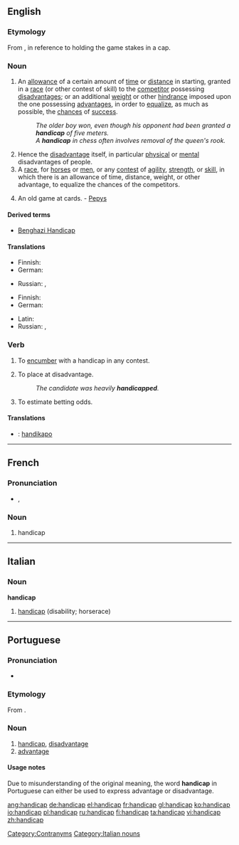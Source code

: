 ==English==

===Etymology===
From {{term|hand||lang=en}} {{term|in|lang=en}} {{term|cap||lang=en}}, in reference to holding the game stakes in a cap.

===Noun===
{{en-noun}}

# An [[allowance]] of a certain amount of [[time]] or [[distance]] in starting, granted in a [[race]] (or other contest of skill) to the [[competitor]] possessing [[disadvantage]]s; or an additional [[weight]] or other [[hindrance]] imposed upon the one possessing [[advantage]]s, in order to [[equalize]], as much as possible, the [[chances]] of [[success]].
#: ''The older boy won, even though his opponent had been granted a '''handicap''' of five meters.''
#: ''A '''handicap''' in chess often involves removal of the queen's rook.''
# Hence the [[disadvantage]] itself, in particular [[physical]] or [[mental]] disadvantages of people.
# A [[race]], for [[horses]] or [[men]], or any [[contest]] of [[agility]], [[strength]], or [[skill]], in which there is an allowance of time, distance, weight, or other advantage, to equalize the chances of the competitors.
# {{obsolete|card game}} An old game at cards. - [[Pepys]]

====Derived terms====
* [[Benghazi Handicap]]

====Translations====
{{trans-top|allowance granted in a race to the competitor}}
* Finnish: {{t|fi|tasoitus}}
* German: {{t-|de|Vorsprung|m}}
{{trans-mid}}
* Russian: {{t|ru|фора|f|tr=fóra|sc=Cyrl}}, {{t|ru|гандикап|m|tr=gandikáp|sc=Cyrl}}
{{trans-bottom}}

{{trans-top|disadvantage, in particular physical or mental disadvantages of people}}
* Finnish: {{t+|fi|vamma}}
* German: {{t+|de|Behinderung|m}}
{{trans-mid}}
* Latin: {{t-|la|impedimentum|n}}
* Russian: {{t|ru|недостаток|m|tr=n'edostátok|sc=Cyrl}}, {{t|ru|увечье|n|tr=uv'éčje|sc=Cyrl}}
{{trans-bottom}}

{{trans-top|race}}
{{trans-mid}}
{{trans-bottom}}

{{trans-top|card game}}
{{trans-mid}}
{{trans-bottom}}

===Verb===
{{en-verb|handicap|p|ed}}

# {{transitive}} To [[encumber]] with a handicap in any contest.
# {{transitive|by extension}} To place at disadvantage.
#: ''The candidate was heavily '''handicapped'''.''
# To estimate betting odds.

====Translations====
{{trans-top|to encumber}}
{{trans-mid}}
{{trans-bottom}}

{{trans-top|to place at disadvantage}}
{{trans-mid}}
{{trans-bottom}}

{{trans-top|to estimate betting odds}}
{{trans-mid}}
{{trans-bottom}}

{{checktrans-top}}
* {{ttbc|Ido}}: [[handikapo]]
{{checktrans-mid}}
{{checktrans-bottom}}

[[Category:Contranyms]]

----

==French==

===Pronunciation===
* {{IPA|/hɑ̃.di.kap/|lang=fr}}, {{SAMPA|/hA~.di.kap/}}

===Noun===
{{fr-noun|m}}

# handicap

----
==Italian==

===Noun===
'''handicap''' {{m|inv}}

# [[#English|handicap]] (disability; horserace)

[[Category:Italian nouns]]

----
==Portuguese==

===Pronunciation===
* {{hyphenation|han|di|cap}}

===Etymology===
From {{etyl|en|pt}} {{term|handicap|lang=en}}.

===Noun===
{{pt-noun-m-unc}}

# [[handicap]], [[disadvantage]]
# [[advantage]]

====Usage notes====
Due to misunderstanding of the original meaning, the word '''handicap''' in Portuguese can either be used to express advantage or disadvantage.

[[ang:handicap]]
[[de:handicap]]
[[el:handicap]]
[[fr:handicap]]
[[gl:handicap]]
[[ko:handicap]]
[[io:handicap]]
[[pl:handicap]]
[[ru:handicap]]
[[fi:handicap]]
[[ta:handicap]]
[[vi:handicap]]
[[zh:handicap]]